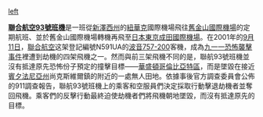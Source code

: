 [[文件:UA93_fuselage_debris.jpg|left]]

'''[[聯合航空93號班機恐怖襲擊|聯合航空93號班機]]'''是一班從[[新澤西州|新澤西州]]的[[紐華克_(新澤西州)|紐華克]]國際機場飛往[[舊金山國際機場|舊金山國際機場]]的定期航班、並於舊金山國際機場轉機再飛至[[日本|日本]][[東京|東京]][[成田國際機場|成田國際機場]]。在2001年的[[9月11日|9月11日]]，[[聯合航空|聯合航空]]这架登記編號N591UA的[[波音757|波音757-200]]客機，成為[[九一一恐怖襲擊事件|九一一恐怖襲擊事件]]裡遭到劫機的四架飛機之一。然而與前三架飛機不同的是，聯航93號班機並沒有抵達原先恐怖份子預定的撞擊目標——[[華盛頓哥倫比亞特區|華盛頓哥倫比亞特區]]，而是墜毀在接近[[賓夕法尼亞州|賓夕法尼亞州]]尚克斯維爾鎮的附近的一處無人田地。依據事後官方調查委員會公佈的911調查報告，聯航93號班機上的乘客和空服員們決定採取行動擊退劫機者並奪回飛機。乘客們的反擊行動最終迫使劫機者們將飛機朝地墜毀，而沒有抵達原先的目標。